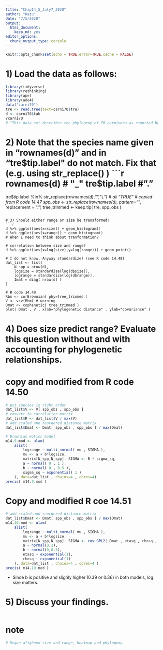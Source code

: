 ```yaml
---
title: "Chap14_5_July7_2020"
author: "Kazu"
date: "7/5/2020"
output: 
  html_document: 
    keep_md: yes
editor_options: 
  chunk_output_type: console
---
```


```r
knitr::opts_chunk$set(echo = TRUE,error=TRUE,cache = FALSE)
```

# 1) Load the data as follows:
```r
library(tidyverse)
library(rethinking)
library(ape)
library(ade4)
data("carni70")
tre <- read.tree(text=carni70$tre)
d <- carni70$tab
?carni70
# "This data set describes the phylogeny of 70 carnivora as reported by Diniz-Filho and Torres (2002). It also gives the geographic range size and body size corresponding to these 70 species."
```

# 2) Note that the species name given in "rownames(d)" and in "tre$tip.label" do not match.  Fix that (e.g. using str_replace() )
```r
rownames(d) # "_"
tre$tip.label # "."  
tre$tip.label %in% str_replace(rownames(d),"_","\\.") # all "TRUE"
# copied from R code 14.47
spp_obs <- str_replace(rownames(d), pattern="_", replacement = ".")
tree_trimmed <- keep.tip( tre, spp_obs )

```

# 3) Should either range or size be transformed?
```r
d %>% ggplot(aes(x=size)) + geom_histogram()
d %>% ggplot(aes(x=range)) + geom_histogram()
# When I need to think about tranformation?

# correlation between size and range?
d %>% ggplot(aes(x=log(size),y=log(range))) + geom_point()
             
# I do not know. Anyway standardize? (see R code 14.48)
dat_list <- list(
    N_spp = nrow(d),
    logsize = standardize(log(d$size)),
    logrange = standardize(log(d$range)),
    Imat = diag( nrow(d) )
)

# R code 14.49
Rbm <- corBrownian( phy=tree_trimmed )
V <- vcv(Rbm) # warning
Dmat <- cophenetic( tree_trimmed )
plot( Dmat , V , xlab="phylogenetic distance" , ylab="covariance" )
```

# 4) Does size predict range?  Evaluate this question without and with accounting for phylogenetic relationships.

# copy and modified from R code 14.50
```r
# put species in right order
dat_list$V <- V[ spp_obs , spp_obs ]
# convert to correlation matrix
dat_list$R <- dat_list$V / max(V)
# add scaled and reordered distance matrix
dat_list$Dmat <- Dmat[ spp_obs , spp_obs ] / max(Dmat)

# Brownian motion model
m14.9.mod <- ulam(
    alist(
        logrange ~ multi_normal( mu , SIGMA ),
        mu <- a + b*logsize,
        matrix[N_spp,N_spp]: SIGMA <- R * sigma_sq,
        a ~ normal( 0 , 1 ),
        b ~ normal( 0 , 0.5 ),
        sigma_sq ~ exponential( 1 )
    ), data=dat_list , chains=4 , cores=4)
precis( m14.9.mod )
```

# Copy and modified R coe 14.51
```r
# add scaled and reordered distance matrix
dat_list$Dmat <- Dmat[ spp_obs , spp_obs ] / max(Dmat)
m14.10.mod <- ulam(
    alist(
        logrange ~ multi_normal( mu , SIGMA ),
        mu <- a + b*logsize,
        matrix[N_spp,N_spp]: SIGMA <- cov_GPL2( Dmat , etasq , rhosq , 0.01 ),
        a ~ normal(0,1),
        b ~ normal(0,0.5),
        etasq ~ exponential(1),
        rhosq ~ exponential(1)
    ), data=dat_list , chains=4 , cores=4 )
precis( m14.10.mod )
```
* Since b is positive and slighly higher (0.39 or 0.36) in both models, log size matters.

# 5) Discuss your findings.
```r

```

# note
```r
# Megan alighned size and range, heatmap and phylogeny

```


